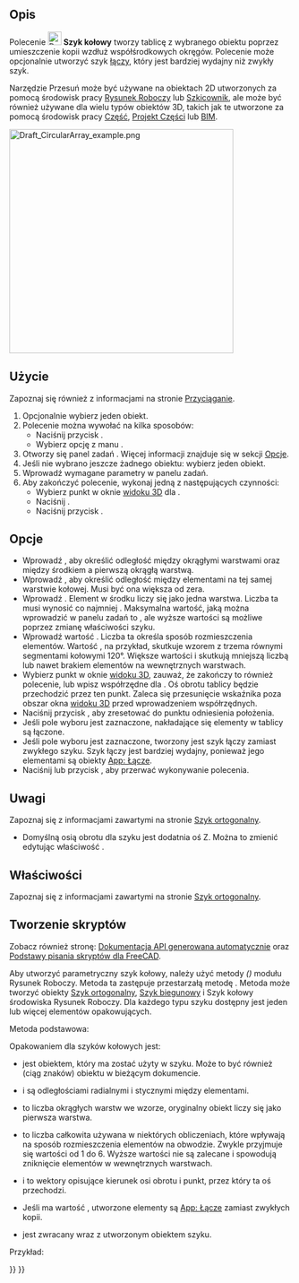 <languages/>

{{Docnav/pl
|[[Draft_PolarArray/pl|Szyk biegunowy]]
|[[Draft_PathArray/pl|Szyk po ścieżce]]
|[[Draft_Workbench/pl|środowisko pracy Rysunek Roboczy]]
|IconL=Draft_PolarArray.svg
|IconR=Draft_PathArray.svg
|IconC=Workbench_Draft.svg
}}

{{GuiCommand/pl
|Name=Draft CircularArray
|Name/pl=Rysunek Roboczy: kołowy
|MenuLocation=Modyfikacja → Narzędzia szyku → Szyk kołowy
|Workbenches=[[Draft_Workbench/pl|Rysunek Roboczy]]
|Version=0.19
|SeeAlso=[[Draft_OrthoArray/pl|Szyk ortogonalny]], [[Draft_PolarArray/pl|Szyk biegunowy]], [[Draft_PathArray/pl|Szyk po ścieżce]], [[Draft_PathLinkArray/pl|Szyk powiązań po ścieżce]], [[Draft_PointArray/pl|Szyk z punktów]], [[Draft_PointLinkArray/pl|Szyk powiązań w punktach]]
}}

<span id="Description"></span>
==Opis==

Polecenie [[Image:Draft_CircularArray.svg|24px]] '''Szyk kołowy''' tworzy tablicę z wybranego obiektu poprzez umieszczenie kopii wzdłuż współśrodkowych okręgów. Polecenie może opcjonalnie utworzyć szyk [[App_Link|łączy]], który jest bardziej wydajny niż zwykły szyk.

Narzędzie Przesuń może być używane na obiektach 2D utworzonych za pomocą środowisk pracy [[Draft_Workbench/pl|Rysunek Roboczy]] lub [[Sketcher_Workbench/pl|Szkicownik]], ale może być również używane dla wielu typów obiektów 3D, takich jak te utworzone za pomocą środowisk pracy [[Part_Workbench/pl|Część]], [[PartDesign_Workbench/pl|Projekt Części]] lub [[BIM_Workbench/pl|BIM]].

[[Image:Draft_CircularArray_example.png|400px]]
{{Caption|Szyk kołowy}}

<span id="Usage"></span>
==Użycie==

Zapoznaj się również z informacjami na stronie [[Draft_Snap/pl|Przyciąganie]].

# Opcjonalnie wybierz jeden obiekt.
# Polecenie można wywołać na kilka sposobów:
#* Naciśnij przycisk {{Button|[[Image:Draft_CircularArray.svg|16px]] '''Szyk kołowy'''}}.
#* Wybierz opcję z manu {{MenuCommand|Modyfikacja → Narzędzia szyku → [[Image:Draft_CircularArray.svg|16px]] Szyk kołowy}}.
# Otworzy się panel zadań {{MenuCommand|Szyk kołowy}}. Więcej informacji znajduje się w sekcji [[#Opcje|Opcje]].
# Jeśli nie wybrano jeszcze żadnego obiektu: wybierz jeden obiekt.
# Wprowadź wymagane parametry w panelu zadań.
# Aby zakończyć polecenie, wykonaj jedną z następujących czynności:
#* Wybierz punkt w oknie [[3D_view/pl|widoku 3D]] dla {{MenuCommand|Środek obrotu}}.
#* Naciśnij {{KEY|Enter}}.
#* Naciśnij przycisk {{Button|OK}}.

<span id="Options"></span>
==Opcje==

* Wprowadź {{MenuCommand|Odległość promieniowa}}, aby określić odległość między okrągłymi warstwami oraz między środkiem a pierwszą okrągłą warstwą.
* Wprowadź {{MenuCommand|Odległość styczna}}, aby określić odległość między elementami na tej samej warstwie kołowej. Musi być ona większa od zera.
* Wprowadź {{MenuCommand|Liczba warstw kołowych}}. Element w środku liczy się jako jedna warstwa. Liczba ta musi wynosić co najmniej {{Value|2}}. Maksymalna wartość, jaką można wprowadzić w panelu zadań to {{Value|99}}, ale wyższe wartości są możliwe poprzez zmianę właściwości {{PropertyData|Liczba okręgów}} szyku.
* Wprowadź wartość {{MenuCommand|Odbicie lustrzane}}. Liczba ta określa sposób rozmieszczenia elementów. Wartość {{Value|3}}, na przykład, skutkuje wzorem z trzema równymi segmentami kołowymi 120°. Większe wartości {{MenuCommand|Odbicia lustrzanego}} i {{MenuCommand|Odległość styczna}} skutkują mniejszą liczbą lub nawet brakiem elementów na wewnętrznych warstwach.
* Wybierz punkt w oknie [[3D_view/pl|widoku 3D]], zauważ, że zakończy to również polecenie, lub wpisz współrzędne dla {{MenuCommand|Środka obrotu}}. Oś obrotu tablicy będzie przechodzić przez ten punkt. Zaleca się przesunięcie wskaźnika poza obszar okna [[3D_view/pl|widoku 3D]] przed wprowadzeniem współrzędnych.
* Naciśnij przycisk {{MenuCommand|Zresetuj współrzędne punktu}}, aby zresetować {{MenuCommand|Środek obrotu}} do punktu odniesienia położenia.
* Jeśli pole wyboru {{MenuCommand|Scal}} jest zaznaczone, nakładające się elementy w tablicy są łączone.
* Jeśli pole wyboru {{MenuCommand|Szyk łączy}} jest zaznaczone, tworzony jest szyk łączy zamiast zwykłego szyku. Szyk łączy jest bardziej wydajny, ponieważ jego elementami są obiekty [[App_Link/pl|App: Łącze]].
* Naciśnij {{KEY|Esc}} lub przycisk {{Button|Cancel}}, aby przerwać wykonywanie polecenia.

<span id="Notes"></span>
==Uwagi==

Zapoznaj się z informacjami zawartymi na stronie [[Draft_OrthoArray/pl#Właściwości|Szyk ortogonalny]].

* Domyślną osią obrotu dla szyku jest dodatnia oś Z. Można to zmienić edytując właściwość {{PropertyData|Oś}}.

<span id="Properties"></span>
==Właściwości==

Zapoznaj się z informacjami zawartymi na stronie [[Draft_OrthoArray/pl#Właściwości|Szyk ortogonalny]].

<span id="Scripting"></span>
==Tworzenie skryptów==

Zobacz również stronę: [https://freecad.github.io/SourceDoc/ Dokumentacja API generowana automatycznie] oraz [[FreeCAD_Scripting_Basics/pl|Podstawy pisania skryptów dla FreeCAD]].

Aby utworzyć parametryczny szyk kołowy, należy użyć metody {{incode|make_array}} ''({{Version/pl|0.19}})'' modułu Rysunek Roboczy. Metoda ta zastępuje przestarzałą metodę {{incode|makeArray}}. Metoda {{incode|make_array}} może tworzyć obiekty [[Draft_OrthoArray/pl|Szyk ortogonalny]], [[Draft_PolarArray/pl|Szyk biegunowy]] i Szyk kołowy środowiska Rysunek Roboczy. Dla każdego typu szyku dostępny jest jeden lub więcej elementów opakowujących.

Metoda podstawowa:

{{Code|code=
array = make_array(base_object, arg1, arg2, arg3, arg4=None, arg5=None, arg6=None, use_link=True)
}}

Opakowaniem dla szyków kołowych jest:

{{Code|code=
array = make_circular_array(base_object,
                            r_distance=100, tan_distance=50,
                            number=3, symmetry=1,
                            axis=App.Vector(0, 0, 1), center=App.Vector(0, 0, 0),
                            use_link=True)
}}

* {{incode|base_object}} jest obiektem, który ma zostać użyty w szyku. Może to być również {{incode|Etykieta}} (ciąg znaków) obiektu w bieżącym dokumencie.
* {{incode|r_distance}} i {{incode|tan_distance}} są odległościami radialnymi i stycznymi między elementami.
* {{incode|Liczba}} to liczba okrągłych warstw we wzorze, oryginalny obiekt liczy się jako pierwsza warstwa.
* {{incode|symetria}} to liczba całkowita używana w niektórych obliczeniach, które wpływają na sposób rozmieszczenia elementów na obwodzie. Zwykle przyjmuje się wartości od 1 do 6. Wyższe wartości nie są zalecane i spowodują zniknięcie elementów w wewnętrznych warstwach.
* {{incode|Oś}} i {{incode|Środek}} to wektory opisujące kierunek osi obrotu i punkt, przez który ta oś przechodzi.
* Jeśli {{incode|use_link}} ma wartość {{True/pl}}, utworzone elementy są [[App_Link/pl|App: Łącze]] zamiast zwykłych kopii.
* {{incode|szyk}} jest zwracany wraz z utworzonym obiektem szyku.

Przykład:

{{Code|code=
import FreeCAD as App
import Draft

doc = App.newDocument()

tri = Draft.make_polygon(3, 600)

array = Draft.make_circular_array(tri, 1800, 1200, 4, 1)
doc.recompute()
}}


{{Docnav/pl
|[[Draft_PolarArray/pl|Szyk biegunowy]]
|[[Draft_PathArray/pl|Szyk po ścieżce]]
|[[Draft_Workbench/pl|środowisko pracy Rysunek Roboczy]]
|IconL=Draft_PolarArray.svg
|IconR=Draft_PathArray.svg
|IconC=Workbench_Draft.svg
}}

{{Draft Tools navi{{#translation:}}}}
{{Userdocnavi{{#translation:}}}}